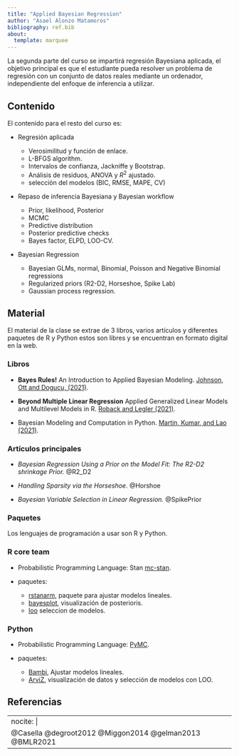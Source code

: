 ```yaml
---
title: "Applied Bayesian Regression"
author: "Asael Alonzo Matamoros"
bibliography: ref.bib
about:
  template: marquee
---
```


La segunda parte del curso se impartirá regresión Bayesiana aplicada, el objetivo principal es que el estudiante pueda resolver un problema de regresión con un conjunto de datos reales mediante un ordenador, independiente del enfoque de inferencia a utilizar. 

## Contenido

El contenido para el resto del curso es:

 + Regresión aplicada
  
     - Verosimilitud y función de enlace.
     - L-BFGS algorithm.
     - Intervalos de confianza, Jackniffe y Bootstrap.
     - Análisis de residuos, ANOVA  y $R^2$ ajustado.
     - selección del modelos (BIC, RMSE, MAPE, CV)
 
 + Repaso de inferencia Bayesiana y Bayesian workflow

    - Prior, likelihood, Posterior
    - MCMC
    - Predictive distribution
    - Posterior predictive checks
    - Bayes factor, ELPD, LOO-CV.
  
 + Bayesian Regression
   
   - Bayesian GLMs, normal, Binomial, Poisson and Negative Binomial regressions
   - Regularized priors (R2-D2, Horseshoe, Spike Lab)
   - Gaussian process regression.
   
## Material 
  
El material de la clase se extrae de 3 libros, varios artículos y diferentes paquetes de R y Python estos son libres y se encuentran en formato digital en la web. 

### Libros

 + **Bayes Rules!** An Introduction to Applied Bayesian Modeling. [Johnson, Ott and Dogucu, (2021)](https://www.bayesrulesbook.com/).
 
 + **Beyond Multiple Linear Regression** Applied Generalized Linear Models and Multilevel Models in R. [Roback and Legler (2021)](https://bookdown.org/roback/bookdown-BeyondMLR/).
 
 + Bayesian Modeling and Computation in Python. [Martin, Kumar, and Lao (2021)](https://bayesiancomputationbook.com/welcome.html).

### Artículos principales   
   
   + *Bayesian Regression Using a Prior on the Model Fit: The R2-D2 shrinkage Prior.* @R2_D2 
   
   + *Handling Sparsity via the Horseshoe.* @Horshoe 
   
   + *Bayesian Variable Selection in Linear Regression.* @SpikePrior 

### Paquetes

Los lenguajes de programación a usar son R y Python.
 
### R core team
 
  + Probabilistic Programming Language: Stan [mc-stan](https://mc-stan.org/users/interfaces/rstan).
  
  + paquetes: 
  
    - [rstanarm](https://mc-stan.org/rstanarm/), paquete para ajustar modelos lineales.
    - [bayesplot](https://mc-stan.org/bayesplot/), visualización de posterioris.
    - [loo](https://mc-stan.org/loo/) seleccion de modelos.
  
   
### Python
 
  + Probabilistic Programming Language: [PyMC](https://www.pymc.io/welcome.html).
  
  + paquetes: 
  
    - [Bambi]( https://bambinos.github.io/bambi/main/index.html#), Ajustar modelos lineales.
    - [ArviZ](https://arviz-devs.github.io/arviz/index.html), visualización de datos y selección de modelos con LOO.
    
## Referencias

---
nocite: |
 @Casella @degroot2012 @Miggon2014 @gelman2013 @BMLR2021 
---

::: {#refs}
:::
